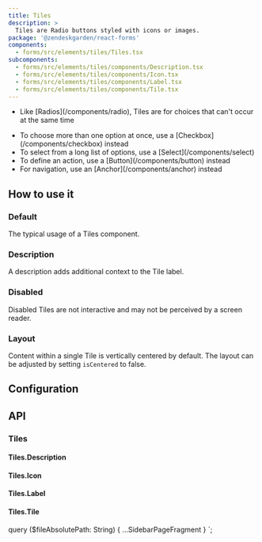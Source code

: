 ```yaml
---
title: Tiles
description: >
  Tiles are Radio buttons styled with icons or images.
package: '@zendeskgarden/react-forms'
components:
  - forms/src/elements/tiles/Tiles.tsx
subcomponents:
  - forms/src/elements/tiles/components/Description.tsx
  - forms/src/elements/tiles/components/Icon.tsx
  - forms/src/elements/tiles/components/Label.tsx
  - forms/src/elements/tiles/components/Tile.tsx
---
```


<Usage>
  <Use>
    <ul>
      <li>
        <Markdown>
          Like [Radios](/components/radio), Tiles are for choices that can't occur at the same time
        </Markdown>
      </li>
    </ul>
  </Use>
  <Misuse>
    <ul>
      <li>
        <Markdown>
          To choose more than one option at once, use a [Checkbox](/components/checkbox) instead
        </Markdown>
      </li>
      <li>
        <Markdown>
          To select from a long list of options, use a [Select](/components/select)
        </Markdown>
      </li>
      <li>
        <Markdown>To define an action, use a [Button](/components/button) instead</Markdown>
      </li>
      <li>
        <Markdown>For navigation, use an [Anchor](/components/anchor) instead</Markdown>
      </li>
    </ul>
  </Misuse>
</Usage>

## How to use it

### Default

The typical usage of a Tiles component.


<CodeExample code={DefaultCode}>
  <Default />
</CodeExample>

### Description

A description adds additional context to the Tile label.


<CodeExample code={DescriptionCode}>
  <Description />
</CodeExample>

### Disabled

Disabled Tiles are not interactive and may not be perceived by a screen reader.


<CodeExample code={DisabledCode}>
  <Disabled />
</CodeExample>

### Layout

Content within a single Tile is vertically centered by default. The layout can
be adjusted by setting `isCentered` to false.


<CodeExample code={LayoutCode}>
  <Layout />
</CodeExample>

## Configuration

<Configuration reactPackage={props.data.mdx.package} components={props.data.mdx.components} />

## API

### Tiles

<Component components={props.data.mdx.components} componentName="tiles" />

<PropSheet components={props.data.mdx.components} componentName="tiles" />

#### Tiles.Description

<Component components={props.data.mdx.subcomponents} componentName="tiles.description" />

<PropSheet components={props.data.mdx.subcomponents} componentName="tiles.description" />

#### Tiles.Icon

<Component components={props.data.mdx.subcomponents} componentName="tiles.icon" />

<PropSheet components={props.data.mdx.subcomponents} componentName="tiles.icon" />

#### Tiles.Label

<Component components={props.data.mdx.subcomponents} componentName="tiles.label" />

<PropSheet components={props.data.mdx.subcomponents} componentName="tiles.label" />

#### Tiles.Tile

<Component components={props.data.mdx.subcomponents} componentName="tiles.tile" />

<PropSheet components={props.data.mdx.subcomponents} componentName="tiles.tile" />


  query ($fileAbsolutePath: String) {
    ...SidebarPageFragment
  }
`;
